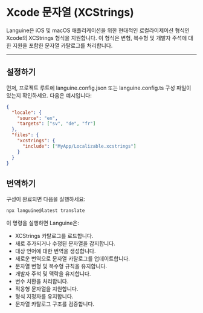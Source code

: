 # Xcode 문자열 (XCStrings)

Languine은 iOS 및 macOS 애플리케이션을 위한 현대적인 로컬라이제이션 형식인 Xcode의 XCStrings 형식을 지원합니다. 이 형식은 변형, 복수형 및 개발자 주석에 대한 지원을 포함한 문자열 카탈로그를 처리합니다.

---

## 설정하기

먼저, 프로젝트 루트에 languine.config.json 또는 languine.config.ts 구성 파일이 있는지 확인하세요. 다음은 예시입니다:

```json
{
  "locale": {
    "source": "en",
    "targets": ["sv", "de", "fr"]
  },
  "files": {
    "xcstrings": {
      "include": ["MyApp/Localizable.xcstrings"]
    }
  }
}
```

## 번역하기

구성이 완료되면 다음을 실행하세요:

```bash
npx languine@latest translate
```

이 명령을 실행하면 Languine은:

- XCStrings 카탈로그를 로드합니다.
- 새로 추가되거나 수정된 문자열을 감지합니다.
- 대상 언어에 대한 번역을 생성합니다.
- 새로운 번역으로 문자열 카탈로그를 업데이트합니다.
- 문자열 변형 및 복수형 규칙을 유지합니다.
- 개발자 주석 및 맥락을 유지합니다.
- 변수 치환을 처리합니다.
- 적응형 문자열을 지원합니다.
- 형식 지정자를 유지합니다.
- 문자열 카탈로그 구조를 검증합니다.
